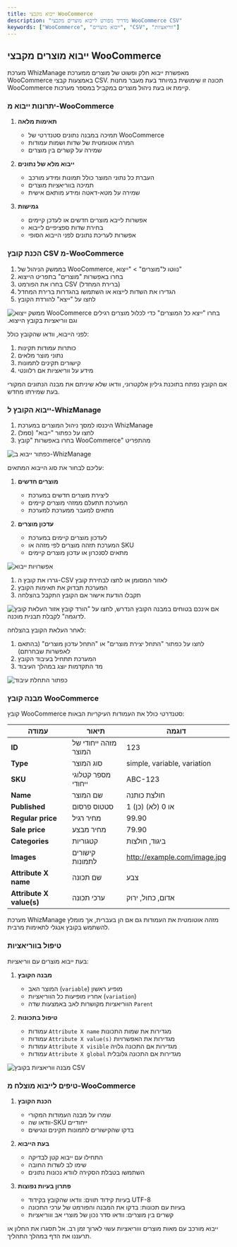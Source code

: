 ```yaml
---
title: ייבוא מקבצי WooCommerce
description: "מדריך מפורט לייבוא מוצרים מקבצי WooCommerce CSV"
keywords: ["WooCommerce", "ייבוא מוצרים", "CSV", "ווריאציות"]
---
```


## ייבוא מוצרים מקבצי WooCommerce

מערכת WhizManage מאפשרת ייבוא חלק ופשוט של מוצרים ממערכת WooCommerce באמצעות קבצי CSV. תכונה זו שימושית במיוחד בעת מעבר מחנות WooCommerce קיימת או בעת ניהול מוצרים במקביל במספר מערכות.

### יתרונות ייבוא מ-WooCommerce

1. **תאימות מלאה**
   - תמיכה במבנה נתונים סטנדרטי של WooCommerce
   - המרה אוטומטית של שדות ושמות עמודות
   - שמירה על קשרים בין מוצרים

2. **ייבוא מלא של נתונים**
   - העברת כל נתוני המוצר כולל תמונות ומידע מורכב
   - תמיכה בווריאציות מוצרים
   - שמירה על מטא-דאטה ומידע מותאם אישית

3. **גמישות**
   - אפשרות לייבא מוצרים חדשים או לעדכן קיימים
   - בחירת שדות ספציפיים לייבוא
   - אפשרות לעריכת נתונים לפני הייבוא הסופי

### הכנת קובץ CSV מ-WooCommerce

<Step>
<StepItem title="ייצוא קובץ מ-WooCommerce">

1. בממשק הניהול של WooCommerce, נווטו ל"מוצרים" > "ייצוא"
2. בחרו באפשרות "מוצרים" בתפריט הייצוא
3. בחרו את הפורמט CSV (ברירת המחדל)
4. הגדירו את השדות לייצוא או השתמשו בהגדרות ברירת המחדל
5. לחצו על "ייצא" להורדת הקובץ

<img src="https://placehold.co/800x300?text=WooCommerce+export+interface" alt="ממשק ייצוא WooCommerce" />

<Note title="טיפ" type="info">
בחרו "ייצא כל המוצרים" כדי לכלול מוצרים רגילים וגם ווריאציות בקובץ הייצוא.
</Note>
</StepItem>

<StepItem title="בדיקת שלמות הקובץ">

לפני הייבוא, וודאו שהקובץ כולל:
1. כותרות עמודות תקינות
2. נתוני מוצר מלאים
3. קישורים תקינים לתמונות
4. מידע על ווריאציות אם רלוונטי

<Note title="חשוב" type="warning">
אם הקובץ נפתח בתוכנת גיליון אלקטרוני, וודאו שלא שיניתם את מבנה הנתונים המקורי בעת שמירתו מחדש.
</Note>
</StepItem>
</Step>

### ייבוא הקובץ ל-WhizManage

<Step>
<StepItem title="התחלת תהליך הייבוא">

1. היכנסו למסך ניהול המוצרים במערכת WhizManage
2. לחצו על כפתור "ייבוא" (סמל)
3. בחרו באפשרות "קובץ WooCommerce" מהתפריט

<img src="https://placehold.co/800x300?text=Import+button+in+WhizManage" alt="כפתור ייבוא ב-WhizManage" />
</StepItem>

<StepItem title="בחירת אפשרות הייבוא">

עליכם לבחור את סוג הייבוא המתאים:

1. **מוצרים חדשים**
   - ליצירת מוצרים חדשים במערכת
   - המערכת תתעלם ממזהי מוצרים קיימים
   - מתאים למעבר ממערכת למערכת

2. **עדכון מוצרים**
   - לעדכון מוצרים קיימים במערכת
   - המערכת תזהה מוצרים לפי מזהה או SKU
   - מתאים לסנכרון או עדכון מוצרים קיימים

<img src="https://placehold.co/800x300?text=Import+options" alt="אפשרויות ייבוא" />
</StepItem>

<StepItem title="העלאת הקובץ">

1. גררו את קובץ ה-CSV לאזור המסומן או לחצו לבחירת קובץ
2. המערכת תבדוק את תאימות הקובץ
3. תקבלו הודעת אישור אם הקובץ התקבל בהצלחה

<img src="https://placehold.co/800x300?text=File+upload+area" alt="אזור העלאת קובץ" />

<Note title="טיפ" type="info">
אם אינכם בטוחים במבנה הקובץ הנדרש, לחצו על "הורד קובץ לדוגמה" לקבלת תבנית מוכנה.
</Note>
</StepItem>

<StepItem title="התחלת עיבוד הקובץ">

לאחר העלאת הקובץ בהצלחה:
1. לחצו על כפתור "התחל יצירת מוצרים" או "התחל עדכון מוצרים" (בהתאם לאפשרות שבחרתם)
2. המערכת תתחיל בעיבוד הקובץ
3. מד התקדמות יוצג במהלך העיבוד

<img src="https://placehold.co/800x300?text=Start+processing+button" alt="כפתור התחלת עיבוד" />
</StepItem>
</Step>

### מבנה קובץ WooCommerce

קובץ WooCommerce סטנדרטי כולל את העמודות העיקריות הבאות:

| עמודה | תיאור | דוגמה |
|-------|--------|--------|
| **ID** | מזהה ייחודי של המוצר | 123 |
| **Type** | סוג המוצר | simple, variable, variation |
| **SKU** | מספר קטלוגי ייחודי | ABC-123 |
| **Name** | שם המוצר | חולצת כותנה |
| **Published** | סטטוס פרסום | 1 (כן) או 0 (לא) |
| **Regular price** | מחיר רגיל | 99.90 |
| **Sale price** | מחיר מבצע | 79.90 |
| **Categories** | קטגוריות | ביגוד, חולצות |
| **Images** | קישורים לתמונות | http://example.com/image.jpg |
| **Attribute X name** | שם תכונה | צבע |
| **Attribute X value(s)** | ערכי תכונה | אדום, כחול, ירוק |

<Note title="חשוב" type="warning">
מערכת WhizManage מזהה אוטומטית את העמודות גם אם הן בעברית, אך מומלץ להשתמש בקובץ אנגלי לתאימות מרבית.
</Note>

### טיפול בווריאציות

בעת ייבוא מוצרים עם ווריאציות:

1. **מבנה הקובץ**
   - המוצר האב (`variable`) מופיע ראשון
   - אחריו מופיעות כל הווריאציות (`variation`) 
   - הווריאציות מקושרות לאב באמצעות שדה `Parent`

2. **טיפול בתכונות**
   - עמודות `Attribute X name` מגדירות את שמות התכונות
   - עמודות `Attribute X value(s)` מגדירות את האפשרויות
   - עמודות `Attribute X visible` מגדירות אם התכונה גלויה
   - עמודות `Attribute X global` מגדירות אם התכונה גלובלית

<img src="https://placehold.co/800x300?text=Variations+structure+in+CSV" alt="מבנה ווריאציות בקובץ CSV" />

### טיפים לייבוא מוצלח מ-WooCommerce

1. **הכנת הקובץ**
   - שמרו על מבנה העמודות המקורי
   - וודאו שה-SKU ייחודיים
   - בדקו שהקישורים לתמונות תקינים ונגישים

2. **בעת הייבוא**
   - התחילו עם ייבוא קטן לבדיקה
   - שימו לב לשדות החובה
   - השתמשו בטבלת הסקירה לוודא נכונות נתונים

3. **פתרון בעיות נפוצות**
   - בעיות קידוד תווים: וודאו שהקובץ בקידוד UTF-8
   - בעיות עם תכונות: בדקו את המבנה והפורמט של ערכי התכונה
   - קשרים בין מוצרים: וודאו סדר נכון של מוצרי אב וווריאציות

<Note title="חשוב" type="warning">
ייבוא מורכב עם מאות מוצרים וווריאציות עשוי לארוך זמן רב. אל תסגרו את החלון או תרעננו את הדף במהלך התהליך.
</Note>